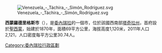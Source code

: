 [[Image:Venezuela_-_Táchira_-_Simón_Rodríguez.svg|right]]

'''西蒙羅德里格斯市'''（{{lang-es|Municipio Simón Rodríguez}}），是[[委內瑞拉|委內瑞拉]]的一個市，位於該國西南部[[塔奇拉州|塔奇拉州]]，首府設於[[聖西蒙_(塔奇拉州)|聖西蒙]]，始建於1870年，面積69平方公里，海拔高度1,120米，2011年人口2,121，人口密度每平方公里30.74人。

{{Venezuela-geo-stub}}
[[Category:委內瑞拉行政區劃|Category:委內瑞拉行政區劃]]